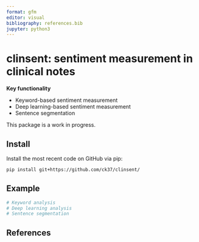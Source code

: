 ```yaml
---
format: gfm
editor: visual
bibliography: references.bib
jupyter: python3
---
```


# clinsent: sentiment measurement in clinical notes

**Key functionality**

 * Keyword-based sentiment measurement
 * Deep learning-based sentiment measurement
 * Sentence segmentation
 
This package is a work in progress.

## Install

Install the most recent code on GitHub via pip:

```bash
pip install git+https://github.com/ck37/clinsent/
```

## Example

```python
# Keyword analysis
# Deep learning analysis
# Sentence segmentation
```

## References
